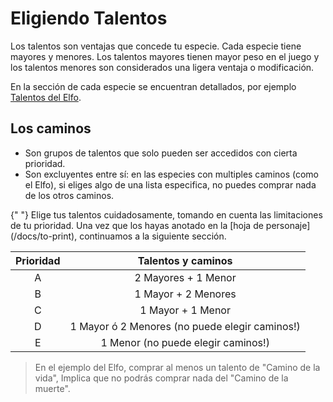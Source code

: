 
# Eligiendo Talentos

Los talentos son ventajas que concede tu especie. Cada especie tiene mayores y
menores. Los talentos mayores tienen mayor peso en el juego y los talentos
menores son considerados una ligera ventaja o modificación.

En la sección de cada especie se encuentran detallados, por ejemplo
[Talentos del Elfo](/docs/list-species/elf#talentos).

## Los caminos

- Son grupos de talentos que solo pueden ser accedidos con cierta prioridad.
- Son excluyentes entre sí: en las especies con multiples caminos (como el Elfo),
  si eliges algo de una lista especifica, no puedes comprar nada de los otros caminos.

<Callout type="info" emoji="✏️">
  {" "}
  Elige tus talentos cuidadosamente, tomando en cuenta las limitaciones de tu prioridad.
  Una vez que los hayas anotado en la [hoja de personaje](/docs/to-print), continuamos
  a la siguiente sección.
</Callout>

| Prioridad |               Talentos y caminos               |
| :-------: | :--------------------------------------------: |
|     A     |              2 Mayores + 1 Menor               |
|     B     |              1 Mayor + 2 Menores               |
|     C     |               1 Mayor + 1 Menor                |
|     D     | 1 Mayor ó 2 Menores (no puede elegir caminos!) |
|     E     |       1 Menor (no puede elegir caminos!)       |

> En el ejemplo del Elfo, comprar al menos un talento de "Camino de la vida",
> Implica que no podrás comprar nada del "Camino de la muerte".
